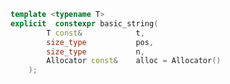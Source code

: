 ```cpp
template <typename T>
explicit  constexpr basic_string(
		T const&			t,
		size_type			pos,
		size_type			n,
		Allocator const&	alloc = Allocator()
	);
```